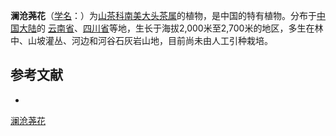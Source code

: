 {{Speciesbox
| name = 澜沧荛花
| status = 
| status_system = 
| image =
| genus = Laplacea
| species = delavayi
| authority = Lecomte
}}

'''澜沧荛花'''（[[学名|学名]]：{{lang|la|''Laplacea delavayi''}}）为[[山茶科|山茶科]][[南美大头茶属|南美大头茶属]]的植物，是中国的特有植物。分布于[[中国大陆|中国大陆]]的 [[云南省|云南省]]、[[四川省|四川省]]等地，生长于海拔2,000米至2,700米的地区，多生在林中、山坡灌丛、河边和河谷石灰岩山地，目前尚未由人工引种栽培。

== 参考文献 ==
<div class="references-small">
* {{cite web| url =http://www.bioinfo.cn/db05/KmzwSpecies.php?action=view&id=22490| title =澜沧荛花| work =《中国高等植物数据库全库》| publisher =中国科学院微生物研究所| author =昆明植物研究所| accessdate =2009-02-25| deadurl =yes| archiveurl =https://web.archive.org/web/20160305005958/http://www.bioinfo.cn/db05/KmzwSpecies.php?action=view&id=22490| archivedate =2016-03-05}}
</div>

[[Category:南美大头茶属|澜沧荛花]]


{{植物小作品}}